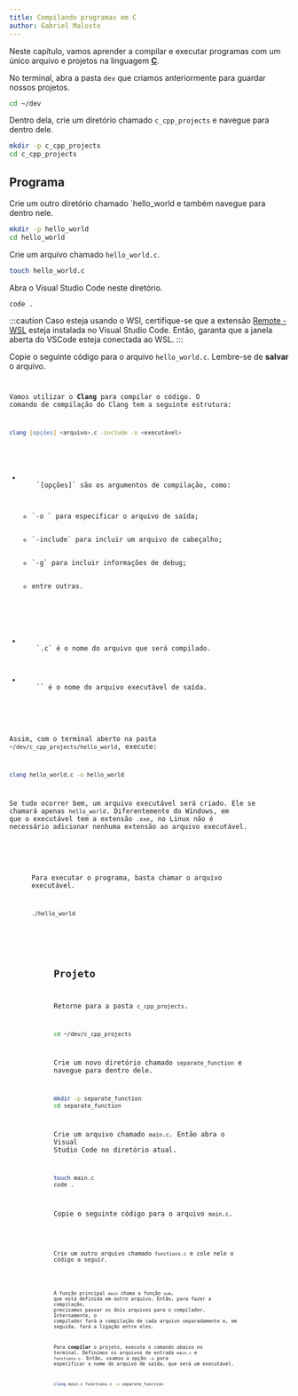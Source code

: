 ```yaml
---
title: Compilando programas em C
author: Gabriel Malosto
---
```





Neste capítulo, vamos aprender a compilar e executar programas com um único arquivo e projetos na linguagem [**C**](https://www.gnu.org/software/gnu-c-manual/gnu-c-manual.html).

No terminal, abra a pasta `dev` que criamos anteriormente para guardar nossos projetos.

```zsh title="Fedora, WSL ou Mint" frame="terminal"
cd ~/dev
```

Dentro dela, crie um diretório chamado `c_cpp_projects` e navegue para dentro dele.

```zsh title="Fedora, WSL ou Mint" frame="terminal"
mkdir -p c_cpp_projects
cd c_cpp_projects
```

## Programa

Crie um outro diretório chamado `hello_world e também navegue para dentro nele.

```zsh title="Fedora, WSL ou Mint" frame="terminal"
mkdir -p hello_world
cd hello_world
```

Crie um arquivo chamado `hello_world.c`.

```zsh title="Fedora, WSL ou Mint" frame="terminal"
touch hello_world.c
```

Abra o Visual Studio Code neste diretório.

```zsh title="Fedora, WSL ou Mint" frame="terminal"
code .
```

:::caution
Caso esteja usando o WSl, certifique-se que a extensão [Remote -
WSL](https://marketplace.visualstudio.com/items?itemName=ms-vscode-remote.remote-wsl)
esteja instalada no Visual Studio Code. Então, garanta que a janela aberta do
VSCode esteja conectada ao WSL.
:::

Copie o seguinte código para o arquivo `hello_world.c`.
Lembre-se de **salvar** o arquivo.

<Code
  lang="c"
  title="hello_world/hello_world.c"
  code={helloWorldCode}
  frame="code"
/>

Vamos utilizar o **Clang** para compilar o código.
O comando de compilação do Clang tem a seguinte estrutura:

```zsh title="Fedora, WSL ou Mint" frame="terminal"
clang [opções] <arquivo>.c -include -o <executável>
```

<ul>
  <li>
    `[opções]` são os argumentos de compilação, como:
    <ul>
      <li>`-o <arquivo>` para especificar o arquivo de saída;</li>
      <li>`-include` para incluir um arquivo de cabeçalho;</li>
      <li>`-g` para incluir informações de debug;</li>
      <li>entre outras.</li>
    </ul>
  </li>
  <li>
    `<arquivo>.c` é o nome do arquivo que será compilado.
  </li>
  <li>
    `<executável>` é o nome do arquivo executável de saída.
  </li>
</ul>

Assim, com o terminal aberto na pasta `~/dev/c_cpp_projects/hello_world`, execute:

```zsh title="Fedora, WSL ou Mint" frame="terminal"
clang hello_world.c -o hello_world
```

Se tudo ocorrer bem, um arquivo executável será criado.
Ele se chamará apenas `hello_world`.
Diferentemente do Windows, em que o executável tem a extensão `.exe`, no Linux não é necessário adicionar nenhuma extensão ao arquivo executável.

<Figure
  caption={`Compilação do arquivo "hello_world.c".`}
  images={[
    {
      src: compileHello,
      alt: `Terminal exibindo três comandos executados. O primeiro é "ls" e mostra o arquivo "hello_world.c" dentro da pasta "hello_world". O segundo é o de compilação, que não retorna nenhum texto. O terceiro é "ls" novamente, que agora mostra os arquivos "hello_world.c" e "hello_world".`,
    },
  ]}
/>

Para executar o programa, basta chamar o arquivo executável.

```zsh title="Fedora, WSL ou Mint" frame="terminal"
./hello_world
```

<Figure
  caption={`Execução do programa "hello_world".`}
  images={[
    {
      src: runHello,
      alt: `Terminal exibindo o comando "./hello_world" e a saída do programa, que é "Hello, world! This is my first code in C.".`,
    },
  ]}
/>

## Projeto

Retorne para a pasta `c_cpp_projects`.

```zsh title="Fedora, WSL ou Mint" frame="terminal"
cd ~/dev/c_cpp_projects
```

Crie um novo diretório chamado `separate_function` e navegue para dentro dele.

```zsh title="Fedora, WSL ou Mint" frame="terminal"
mkdir -p separate_function
cd separate_function
```

Crie um arquivo chamado `main.c`.
Então abra o Visual Studio Code no diretório atual.

```zsh title="Fedora, WSL ou Mint" frame="terminal"
touch main.c
code .
```

Copie o seguinte código para o arquivo `main.c`.

<Code
  lang="c"
  title="separate_function/main.c"
  code={mainFromSeparateFunctionCode}
  frame="code"
/>

Crie um outro arquivo chamado `functions.c` e cole nele o código a seguir.

<Code
  lang="c"
  title="separate_function/functions.c"
  code={functionsFromSeparateFunctionCode}
  frame="code"
/>

A função principal `main` chama a função `sum`, que está definida em outro arquivo.
Então, para fazer a compilação, precisamos passar os dois arquivos para o compilador.
Internamente, o compilador fará a compilação de cada arquivo separadamente e, em seguida, fará a ligação entre eles.

Para **compilar** o projeto, execute o comando abaixo no terminal.
Definimos os arquivos de entrada `main.c` e `functions.c`.
Então, usamos a opção `-o` para especificar o nome do arquivo de saída, que será um executável.

```zsh title="Fedora, WSL ou Mint" frame="terminal"
clang main.c functions.c -o separate_function
```

<Figure
  caption={`Compilação do projeto "separate_function".`}
  images={[
    {
      src: compileRunSeparate,
      alt: `Terminal exibindo quatro comandos executados. O primeiro é "ls" e mostra os arquivos "functions.c" e "main.c" dentro da pasta "separate_function". O segundo é o de compilação, que não retorna nenhum texto. O terceiro é "ls" novamente, que agora mostra os arquivos "functions.c", "main.c" e "separate_function". O quarto é a execução do programa, que retorna "The sum of 5 and 7 is 12.".`,
    },
  ]}
/>
